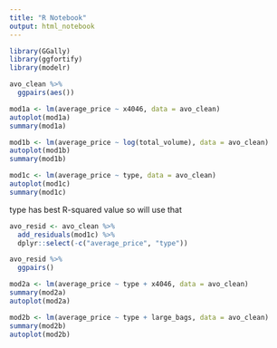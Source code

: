 ```yaml
---
title: "R Notebook"
output: html_notebook
---
```


```r
library(GGally)
library(ggfortify)
library(modelr)
```

 
```r
avo_clean %>%
  ggpairs(aes())
```

```r
mod1a <- lm(average_price ~ x4046, data = avo_clean)
autoplot(mod1a)
summary(mod1a)
```

```r
mod1b <- lm(average_price ~ log(total_volume), data = avo_clean)
autoplot(mod1b)
summary(mod1b)
```

```r
mod1c <- lm(average_price ~ type, data = avo_clean)
autoplot(mod1c)
summary(mod1c)
```

type has best R-squared value so will use that


```r
avo_resid <- avo_clean %>%
  add_residuals(mod1c) %>%
  dplyr::select(-c("average_price", "type"))

avo_resid %>%
  ggpairs()

```

```r
mod2a <- lm(average_price ~ type + x4046, data = avo_clean)
summary(mod2a)
autoplot(mod2a)
```

```r
mod2b <- lm(average_price ~ type + large_bags, data = avo_clean)
summary(mod2b)
autoplot(mod2b)
```

